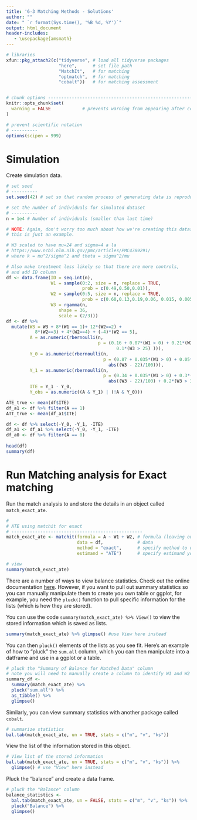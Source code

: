 ```yaml
---
title: '6-3 Matching Methods - Solutions'
author: ""
date: " `r format(Sys.time(), '%B %d, %Y')`"
output: html_document
header-includes:
   - \usepackage{amsmath}
---
```


```r

# libraries
xfun::pkg_attach2(c("tidyverse", # load all tidyverse packages
                    "here",      # set file path
                    "MatchIt",   # for matching
                    "optmatch",  # for matching
                    "cobalt"))   # for matching assessment


# chunk options ----------------------------------------------------------------
knitr::opts_chunk$set(
  warning = FALSE            # prevents warning from appearing after code chunk
)

# prevent scientific notation
# ----------
options(scipen = 999)

```

# Simulation 

Create simulation data. 


```r

# set seed
# ----------
set.seed(42) # set so that random process of generating data is reproducible 

# set the number of individuals for simulated dataset
# ----------
n = 1e4 # Number of individuals (smaller than last time)

# NOTE: Again, don't worry too much about how we're creating this dataset, 
# this is just an example.

# W3 scaled to have mu=24 and sigma=4 a la
# https://www.ncbi.nlm.nih.gov/pmc/articles/PMC4789291/
# where k = mu^2/sigma^2 and theta = sigma^2/mu

# Also make treatment less likely so that there are more controls,
# and add ID column
df <- data.frame(ID = seq.int(n),
                 W1 = sample(0:2, size = n, replace = TRUE, 
                             prob = c(0.49,0.50,0.01)),
                 W2 = sample(0:5, size = n, replace = TRUE, 
                             prob = c(0.60,0.13,0.19,0.06, 0.015, 0.005)),
                 W3 = rgamma(n, 
                    shape = 36,
                    scale = (2/3)))
df <- df %>% 
  mutate(W3 = W3 + 8*(W1 == 1)+ 12*(W2==2) + 
           8*(W2==3) + 4*(W2==4) + (-4)*(W2 == 5),
         A = as.numeric(rbernoulli(n, 
                                   p = (0.16 + 0.07*(W1 > 0) + 0.21*(W2 == 0) - 
                                          0.1*(W3 > 25) ))),
         Y_0 = as.numeric(rbernoulli(n, 
                                     p = (0.87 + 0.035*(W1 > 0) + 0.05*(W2 > 0)) + 
                                       abs((W3 - 22)/100))),
         Y_1 = as.numeric(rbernoulli(n, 
                                     p = (0.34 + 0.035*(W1 > 0) + 0.3*(W2 > 0)) + 
                                       abs((W3 - 22)/100) + 0.2*(W3 > 30))),
         ITE = Y_1 - Y_0,
         Y_obs = as.numeric((A & Y_1) | (!A & Y_0))) 

ATE_true <- mean(df$ITE)
df_a1 <- df %>% filter(A == 1)
ATT_true <- mean(df_a1$ITE)

df <- df %>% select(-Y_0, -Y_1, -ITE)
df_a1 <- df_a1 %>% select(-Y_0, -Y_1, -ITE)
df_a0 <- df %>% filter(A == 0)
                 
head(df)
summary(df)
```


# Run Matching analysis for Exact matching

Run the match analysis to and store the details in an object called `match_exact_ate`.

```r

#
# ATE using matchit for exact
# --------------------------------------------------
match_exact_ate <- matchit(formula = A ~ W1 + W2, # formula (leaving out W3 bc it is continuous)
                           data = df,             # data 
                           method = "exact",      # specify method to use
                           estimand = "ATE")      # specify estimand you want

# view
summary(match_exact_ate)


```

There are a number of ways to view balance statistics. Check out the online documentation [here](https://kosukeimai.github.io/MatchIt/articles/assessing-balance.html#assessing-balance-with-matchit). However, if you want to pull out summary statistics so you can manually manipulate them to create you own table or ggplot, for example, you need the `pluck()` function to pull specific information for the lists (which is how they are stored). 

You can use the code `summary(match_exact_ate) %>% View()` to view the stored information which is saved as lists. 

```r
summary(match_exact_ate) %>% glimpse() #use View here instead
```

You can then `pluck()` elements of the lists as you see fit. Here's an example of how to "pluck"  the `sum.all` column, which you can then manipulate into a datframe and use in a ggplot or a table.  

```r



# pluck the "Summary of Balance for Matched Data" column
# note you will need to manually create a column to identify W1 and W2 rows 
summary_df <- 
  summary(match_exact_ate) %>% 
  pluck("sum.all") %>% 
  as_tibble() %>% 
  glimpse() 

```

Similarly, you can view summary statistics with another package called `cobalt`. 


```r

# summarize statistics 
bal.tab(match_exact_ate, un = TRUE, stats = c("m", "v", "ks"))


```

View the list of the information stored in this object. 

```r

# View list of the stored information 
bal.tab(match_exact_ate, un = TRUE, stats = c("m", "v", "ks")) %>% 
  glimpse() # use "View" here instead

```


Pluck the "balance" and create a data frame. 

```r

# pluck the "Balance" column
balance_statistics <- 
  bal.tab(match_exact_ate, un = FALSE, stats = c("m", "v", "ks")) %>% 
  pluck("Balance") %>% 
  glimpse()

```

